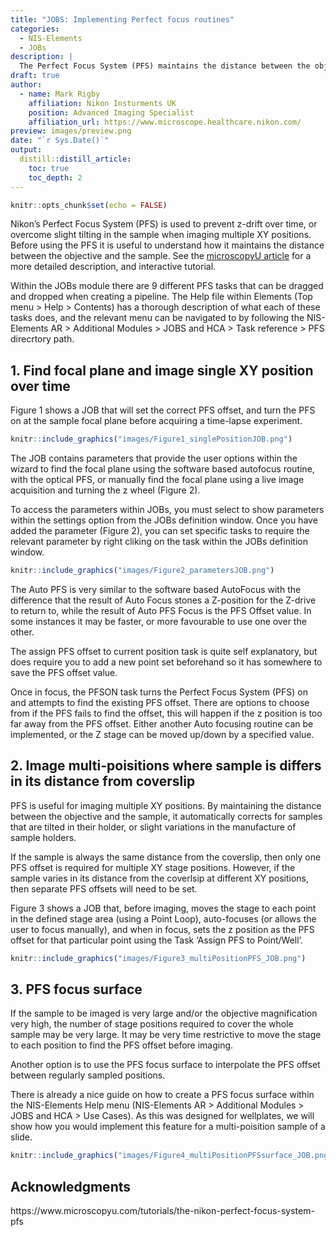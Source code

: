 ```yaml
---
title: "JOBS: Implementing Perfect focus routines"
categories:
  - NIS-Elements
  - JOBs
description: |
  The Perfect Focus System (PFS) maintains the distance between the objective and the sample using real-time optical correction to keep the sample in focus. This post provides some detail on how to implement it within time-lapse and multi XY position imaging experiments using JOBs. 
draft: true
author:
  - name: Mark Rigby 
    affiliation: Nikon Insturments UK
    position: Advanced Imaging Specialist
    affiliation_url: https://www.microscope.healthcare.nikon.com/
preview: images/preview.png
date: "`r Sys.Date()`"
output:
  distill::distill_article:
    toc: true
    toc_depth: 2
---
```


```r
knitr::opts_chunk$set(echo = FALSE)
```

Nikon's Perfect Focus System (PFS) is used to prevent z-drift over time, or overcome slight tilting in the sample when imaging multiple XY positions. Before using the PFS it is useful to understand how it maintains the distance between the objective and the sample. See the [microscopyU article](https://www.microscopyu.com/tutorials/the-nikon-perfect-focus-system-pfs) for a more detailed description, and interactive tutorial.


Within the JOBs module there are 9 different PFS tasks that can be dragged and dropped when creating a pipeline. The Help file within Elements (Top menu > Help > Contents) has a thorough description of what each of these tasks does, and the relevant menu can be navigated to by following the  NIS-Elements AR > Additional Modules > JOBS and HCA > Task reference > PFS direcrtory path.



## 1. Find focal plane and image single XY position over time

Figure 1 shows a JOB that will set the correct PFS offset, and turn the PFS on at the sample focal plane before acquiring a time-lapse experiment. 

```r

knitr::include_graphics("images/Figure1_singlePositionJOB.png")

```

The JOB contains parameters that provide the user options within the wizard to find the focal plane using the software based autofocus routine, with the optical PFS, or manually find the focal plane using a live image acquisition and turning the z wheel (Figure 2).  

To access the parameters within JOBs, you must select to show parameters within the settings option from the JOBs definition window. Once you have added the parameter (Figure 2), you can set specific tasks to require the relevant parameter by right cliking on the task within the JOBs definition window.

```r

knitr::include_graphics("images/Figure2_parametersJOB.png")

```

The Auto PFS is very similar to the software based AutoFocus with the difference that the result of Auto Focus stones a Z-position for the Z-drive to return to, while the result of Auto PFS Focus is the PFS Offset value. In some instances it may be faster, or more favourable to use one over the other. 

The assign PFS offset to current position task is quite self explanatory, but does require you to add a new point set beforehand so it has somewhere to save the PFS offset value. 

Once in focus, the PFSON task turns the Perfect Focus System (PFS) on and attempts to find the existing PFS offset. There are options to choose from if the PFS fails to find the offset, this will happen if the z position is too far away from the PFS offset. Either another Auto focusing routine can be implemented, or the Z stage can be moved up/down by a specified value.




## 2. Image multi-poisitions where sample is differs in its distance from coverslip

PFS is useful for imaging multiple XY positions. By maintaining the distance between the objective and the sample, it automatically corrects for samples that are tilted in their holder, or slight variations in the manufacture of sample holders.  

If the sample is always the same distance from the coverslip, then only one PFS offset is required for multiple XY stage positions. However, if the sample varies in its distance from the coverlsip at different XY positions, then separate PFS offsets will need to be set.

Figure 3 shows a JOB that, before imaging, moves the stage to each point in the defined stage area (using a Point Loop), auto-focuses (or allows the user to focus manually), and when in focus, sets the z position as the PFS offset for that particular point using the Task 'Assign PFS to Point/Well'.


```r

knitr::include_graphics("images/Figure3_multiPositionPFS_JOB.png")

```


## 3. PFS focus surface 

If the sample to be imaged is very large and/or the objective magnification very high, the number of stage positions required to cover the whole sample may be very large. It may be very time restrictive to move the stage to each position to find the PFS offset before imaging.  

Another option is to use the PFS focus surface to interpolate the PFS offset between regularly sampled positions.  

There is already a nice guide on how to create a PFS focus surface within the NIS-Elements Help menu (NIS-Elements AR > Additional Modules > JOBS and HCA > Use Cases). As this was designed for wellplates, we will show how you would implement this feature for a multi-poisition sample of a slide.




```r

knitr::include_graphics("images/Figure4_multiPositionPFSsurface_JOB.png")

```


## Acknowledgments {.appendix}



https://www.microscopyu.com/tutorials/the-nikon-perfect-focus-system-pfs


